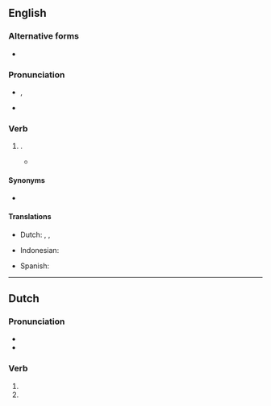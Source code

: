 ==English==

===Alternative forms===
* {{l|en|kneeled}}

===Pronunciation===
* {{enPR|nĕlt}}, {{IPA|en|/nɛlt/}}
* {{rhymes|en|ɛlt}}

===Verb===
{{head|en|verb form}}

# {{en-past of|kneel}}.
#* {{quote-book|en|year=1918|author={{w|W. B. Maxwell}}|chapter=5
|title=[http://openlibrary.org/works/OL1097634W The Mirror and the Lamp]
|passage=Then everybody once more '''knelt''', and soon the blessing was pronounced. The choir and the clergy trooped out slowly, [&hellip;], down the nave to the western door. [&hellip;] At a seemingly immense distance the surpliced group stopped to say the last prayer.}}

====Synonyms====
* {{l|en|kneeled}}

====Translations====
{{trans-top|simple past tense and past participle of ''kneel''}}
* Dutch: {{t+|nl|knielde}}, {{t+|nl|knielden}}, {{t+|nl|geknield}}
{{trans-mid}}
* Indonesian: {{t+|id|lutut|alt=berlutut}}
{{trans-mid}}
* Spanish: {{t+|es|arrodillado}}
{{trans-bottom}}

----

==Dutch==

===Pronunciation===
* {{audio|nl|Nl-knelt.ogg|Audio}}
* {{rhymes|nl|ɛlt}}

===Verb===
{{head|nl|verb form}}

# {{nl-verb form of|p=23|n=sg|t=pres|m=ind|knellen}}
# {{nl-verb form of|n=pl|m=imp|knellen}}